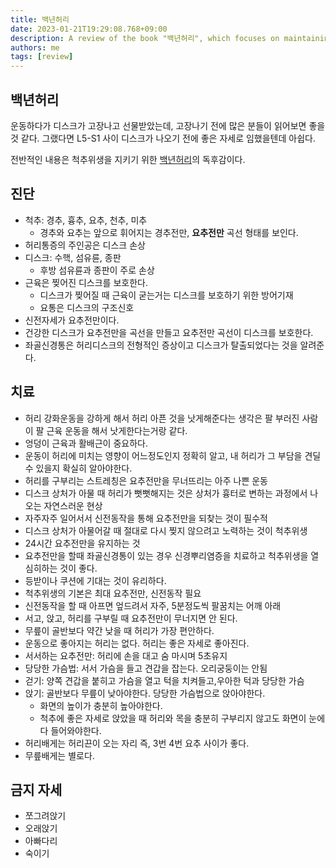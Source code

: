 ```yaml
---
title: 백년허리
date: 2023-01-21T19:29:08.768+09:00
description: A review of the book "백년허리", which focuses on maintaining spinal hygiene and preventing disc damage
authors: me
tags: [review]
---
```


## 백년허리

운동하다가 디스크가 고장나고 선물받았는데, 고장나기 전에 많은 분들이 읽어보면 좋을 것 같다.
그랬다면 L5-S1 사이 디스크가 나오기 전에 좋은 자세로 임했을텐데 아쉽다.

전반적인 내용은 척추위생을 지키기 위한 [백년허리](https://link.coupang.com/a/MTwds)의 독후감이다.

## 진단

- 척추: 경추, 흉추, 요추, 천추, 미추
  - 경추와 요추는 앞으로 휘어지는 경추전만, **요추전만** 곡선 형태를 보인다.
- 허리통증의 주인공은 디스크 손상
- 디스크: 수핵, 섬유륜, 종판
  - 후방 섬유륜과 종판이 주로 손상
- 근육은 찢어진 디스크를 보호한다.
  - 디스크가 찢어질 때 근육이 굳는거는 디스크를 보호하기 위한 방어기재
  - 요통은 디스크의 구조신호
- 신전자세가 요추전만이다.
- 건강한 디스크가 요추전만을 곡선을 만들고 요추전만 곡선이 디스크를 보호한다.
- 좌골신경통은 허리디스크의 전형적인 증상이고 디스크가 탈출되었다는 것을 알려준다.

## 치료

- 허리 강화운동을 강하게 해서 허리 아픈 것을 낫게해준다는 생각은 팔 부러진 사람이 팔 근육 운동을 해서 낫게한다는거랑 같다.
- 엉덩이 근육과 활배근이 중요하다.
- 운동이 허리에 미치는 영향이 어느정도인지 정확히 알고, 내 허리가 그 부담을 견딜 수 있을지 확실히 알아야한다.
- 허리를 구부리는 스트레칭은 요추전만을 무너뜨리는 아주 나쁜 운동
- 디스크 상처가 아물 때 허리가 뻣뻣해지는 것은 상처가 흉터로 변하는 과정에서 나오는 자연스러운 현상
- 자주자주 일어서서 신전동작을 통해 요추전만을 되찾는 것이 필수적
- 디스크 상처가 아물어갈 때 절대로 다시 찢지 않으려고 노력하는 것이 척추위생
- 24시간 요추전만을 유지하는 것
- 요추전만을 할때 좌골신경통이 있는 경우 신경뿌리염증을 치료하고 척추위생을 열심히하는 것이 좋다.
- 등받이나 쿠션에 기대는 것이 유리하다.
- 척추위생의 기본은 최대 요추전만, 신전동작 필요
- 신전동작을 할 때 아프면 엎드려서 자주, 5분정도씩 팔꿈치는 어깨 아래
- 서고, 앉고, 허리를 구부릴 때 요추전만이 무너지면 안 된다.
- 무릎이 골반보다 약간 낮을 때 허리가 가장 편안하다.
- 운동으로 좋아지는 허리는 없다. 허리는 좋은 자세로 좋아진다.
- 서서하는 요추전만: 허리에 손을 대고 숨 마시며 5초유지
- 당당한 가슴법: 서서 가슴을 들고 견갑을 잡는다. 오리궁둥이는 안됨
- 걷기: 양쪽 견갑을 붙히고 가슴을 열고 턱을 치켜들고,우아한 턱과 당당한 가슴
- 앉기: 골반보다 무릎이 낮아야한다. 당당한 가슴법으로 앉아야한다.
  - 화면의 높이가 충분히 높아야한다.
  - 척추에 좋은 자세로 앉았을 때 허리와 목을 충분히 구부리지 않고도 화면이 눈에 다 들어와야한다.
- 허리배게는 허리끈이 오는 자리 즉, 3번 4번 요추 사이가 좋다.
- 무릎배게는 별로다.

## 금지 자세

- 쪼그려앉기
- 오래앉기
- 아빠다리
- 숙이기
